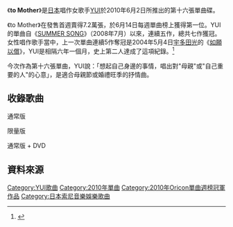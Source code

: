 {{lowercase|to Mother}}
{{Infobox Single
| Name        = to Mother
| Artist      = [[YUI|YUI]]
| Released    = 2010年6月2日
| Genre       = [[J-POP|J-POP]]
| Length      = 
| Label       = [[STUDIOSEVEN_Recordings|STUDIOSEVEN Recordings]]
| Producer    = Hisashi Kondo<small>（[[Sony_Music_Records|Sony Music Records]]的音樂總監）</small>
| Reviews     = 
| Last single  = [[GLORIA|GLORIA]]<br />（2010年）
| This single  = '''to Mother'''<br />（2010年）
| Next single  = [[Rain_(YUI單曲)|Rain]]<br />（2010年）
}}
《'''to Mother'''》是[[日本|日本]]唱作女歌手[[YUI|YUI]]於2010年6月2日所推出的第十六張單曲碟。

《to Mother》在發售首週賣得7.2萬張，於6月14日每週單曲榜上獲得第一位。YUI的單曲自《[[SUMMER_SONG|SUMMER SONG]]》（2008年7月）以來，連續五作，總共七作獲冠。女性唱作歌手當中，上一次單曲連續5作奪冠是2004年5月4日[[宇多田光|宇多田光]]的《[[如願以償|如願以償]]》，YUI是相隔六年一個月，史上第二人達成了這項紀錄。<ref>{{Cite news |url=http://www.oricon.co.jp/news/rankmusic/76988/full/ |title=YUI、女性シンガー・ソングライター2人目の5作連続首位　宇多田以来6年ぶり快挙 |publisher=ORICON NEWS |date=2010-06-08|language=ja |accessdate=2010-08-12 |archive-date=2011-07-27 |archive-url=https://web.archive.org/web/20110727095850/http://www.oricon.co.jp/news/rankmusic/76988/full/ |dead-url=no }}</ref>

今次作為第十六張單曲，YUI說：「想起自己身邊的事情，唱出對"母親"或"自己重要的人"的心意」，是適合母親節或婚禮旺季的抒情曲。

==收錄歌曲==
; 通常版
{{tracklist
| all_writing     = YUI
| headline = CD
| extra_column    =編曲

| title1          = To Mother
| extra1          = Hisashi Kondo
| length1         = 3:50

| title2          = Tonight
| extra2          = Odakura
| length2         = 2:36

| title3          = Gloria Version
| note3          = YUI Acoustic Version
| extra3          = YUI & Hisashi Kondo
| length3         = 3:41

| title4          = To Mother
| note4          = Instrumental
| extra4          = Hisashi Kondo
| length4         = 3:50
}}

; 限量版
通常版 + DVD
{{tracklist
| headline        = DVD
| extra_column    = 導演拍攝

| title1          = To Mother
| note1         = [[音樂影片|音樂影片]]
| extra1          =久保茂昭
| length1         = 4:18
}}

== 資料來源 ==
<div class="references-small">
<references />
</div>

{{YUI}}
{{Oricon單曲週榜冠軍 (2010年)|2010年6月14日}}

[[Category:YUI歌曲|Category:YUI歌曲]]
[[Category:2010年單曲|Category:2010年單曲]]
[[Category:2010年Oricon單曲週榜冠軍作品|Category:2010年Oricon單曲週榜冠軍作品]]
[[Category:日本索尼音樂娛樂歌曲|Category:日本索尼音樂娛樂歌曲]]